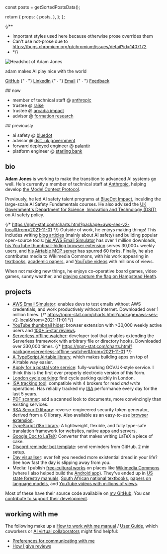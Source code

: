 
  const posts = getSortedPostsData();

  return {
    props: {
      posts,
    },
  };
};

<Head>
  <title>Adam Jones</title>
</Head>
<AdamJsonLd />

{/**
 * Important styles used here because otherwise prose overrides them
 * Can't use not-prose due to https://bugs.chromium.org/p/chromium/issues/detail?id=1407172
 * */}
<div className='flex flex-col sm:flex-row gap-8 mb-6 sm:mb-0'>
  <div className='w-36'>
    <ClickCounter
      clickee='Adam'
      messages={{
        5: 'Oh nice, you found this!',
        10: 'I guess the curiosity would get me too.',
        25: 'Is continuing really a good use of time?',
        50: 'Do you want to stop now?',
        100: 'No? Ok, well keep going if you must.',
        200: 'Do you wonder how many other people have found this?',
        300: 'FYI for tomorrow, this may help: https://www.nhs.uk/conditions/repetitive-strain-injury-rsi/',
        400: 'Wow, you don\'t give up do you?',
        500: 'Okay, that\'s the end. Unless you want to keep going for a very long time.',
        1000000: 'Ahh, so I see that either:\n1. You know how to debug software.\n2. You have an insane amount of free time, and aren\'t spending it wisely.',
      }}>
      <div className='rounded-full outline-4 outline-red-500 outline-dashed outline-offset-4 group hover:scale-105 active:scale-95 transition-all hover:rotate-6'>
        <Image
          className='rounded-full group-hover:-rotate-9 hover:shadow-sm transition-all !my-0'
          src='/images/adam-jones.jpg'
          alt='Headshot of Adam Jones'
          width={180}
          height={180}
          priority
        />
      </div>
    </ClickCounter>
  </div>
  <div className='flex-1 sm:self-center'>
    <p className='!text-2xl !my-1'><span className='text-red-600 font-semibold'>adam</span> makes AI play nice with the world</p>
    <p className='!text-lg lowercase !my-2'>
      <a href='https://github.com/domdomegg'>GitHub</a>
      {" ∙ "}
      <a href='https://linkedin.com/in/domdomegg/'>LinkedIn</a>
      {" ∙ "}
      <a href='mailto:domdomegg+adamjones.me@gmail.com'>Email</a>
      {" ∙ "}
      <a href='/feedback'>Feedback</a>
    </p>
  </div>
</div>

<NewBlogArticlePromo posts={props.posts} />
<div className='grid sm:gap-4 sm:grid-cols-2 -my-4'>

<div>
## now

- member of technical staff @ [anthropic](https://www.anthropic.com/)
- trustee @ [raise](https://www.joinraise.org/)
- trustee @ [arcadia impact](https://www.arcadiaimpact.org/)
- advisor @ [formation research](https://www.formationresearch.com/)
</div>

<div>
## previously

- ai safety @ [bluedot](https://bluedot.org/)
- advisor @ [dsit, uk government](https://www.gov.uk/government/organisations/department-for-science-innovation-and-technology)
- forward deployed engineer @ [palantir](https://www.palantir.com/)
- platform engineer @ [starling bank](https://www.starlingbank.com/)
</div>
</div>

## bio

**Adam Jones** is working to make the transition to advanced AI systems go well. He's currently a member of technical staff at [Anthropic](https://www.anthropic.com), helping develop [the Model Context Protocol](https://modelcontextprotocol.io/).

Previously, he led AI safety talent programs at [BlueDot Impact](https://bluedot.org), inculding the large-scale AI Safety Fundamentals courses. He also advised the [UK Government's Department for Science, Innovation and Technology (DSIT)](https://www.gov.uk/government/organisations/department-for-science-innovation-and-technology) on AI safety policy.

{/*  https://npm-stat.com/charts.html?package=aws-ses-v2-local&from=2021-11-01 */}
Outside of work, he enjoys making things! This includes writing [blog articles](/blog) (mainly about AI safety) and building popular open-source tools: [his AWS Email Simulator](https://github.com/domdomegg/aws-ses-v2-local) has over 1 million downloads, [his YouTube thumbnail-hiding browser extension](https://chromewebstore.google.com/detail/hide-youtube-thumbnails/phmcfcbljjdlomoipaffekhgfnpndbef/reviews) serves 30,000+ weekly users, and [his Airtable MCP server](https://github.com/domdomegg/airtable-mcp-server) has spurred 60 forks. Finally, he also contributes media to Wikimedia Commons, with his work appearing in [textbooks](https://dinwiddiehighschool.co.za/wp-content/uploads/2020/11/grd-11-textbook.pdf#page=12), [academic papers](https://doi.org/10.1093/nar/gkac278), and [YouTube videos](https://www.youtube.com/watch?t=10&v=w_CYwd6cHUA) with millions of views.

When not making new things, he enjoys co-operative board games, video games, sunny weather, and [playing capture the flag on Hampstead Heath](https://www.instagram.com/reel/DJ0H-xTow9C/).

## projects

- [AWS Email Simulator](https://github.com/domdomegg/aws-ses-v2-local): enables devs to test emails without AWS credentials, and work productively without internet. Downloaded over 1 million times. {/* https://npm-stat.com/charts.html?package=aws-ses-v2-local&from=2021-11-01 */}
- [YouTube thumbnail hider](https://chromewebstore.google.com/detail/hide-youtube-thumbnails/phmcfcbljjdlomoipaffekhgfnpndbef): browser extension with >30,000 weekly active users and [100+ 5-star reviews](https://chromewebstore.google.com/detail/hide-youtube-thumbnails/phmcfcbljjdlomoipaffekhgfnpndbef/reviews).
- [Serverless offline watcher](https://www.npmjs.com/package/serverless-offline-watcher): developer tool that enables extending the Serverless framework with arbitrary file or directory hooks. Downloaded over 330,000 times. {/* https://npm-stat.com/charts.html?package=serverless-offline-watcher&from=2021-11-01 */}
- [A TypeScript Airtable library](https://www.npmjs.com/package/airtable-ts), which makes building apps on top of Airtable way easier.
- [Apply for a postal vote service](./postal-vote/): fully-working GOV.UK-style service. I think this is the first ever properly electronic version of this form.
- [London cycle parking](./london-cycle-parking/): find cycle parking quickly in London.
- [ISA tracking tool](https://github.com/domdomegg/halifax-share-dealing-sdk): compatible with 4 brokers for read _and write_ operations. Has reliably tracked my [ISA](https://www.gov.uk/individual-savings-accounts) performance every day for the last 5 years.
- [PDF scanner](./pdf-scanner): add a scanned look to documents, more convincingly than existing services.
- [RSA SecurID library](https://github.com/domdomegg/rsa-securid): reverse-engineered security token generator, derived from a C library. Also available as an easy-to-use [browser extension](https://github.com/domdomegg/rsa-securid-browser-extension).
- [TypeScript i18n library](https://github.com/domdomegg/ts-i18n): A lightweight, flexible, and fully type-safe translation framework for websites, native apps and servers.
- [Google Doc to LaTeX](./gdoc2latex-gui): Converter that makes writing LaTeX a piece of cake.
- [Discord reminder bot template](https://github.com/domdomegg/discord-reminder-template): send reminders from GitHub. 2 min setup.
- [Day visualiser](./oneday): ever felt you needed more existential dread in your life? See how fast the day is slipping away from you.
- Media: I publish [free-cultural works](https://creativecommons.org/share-your-work/public-domain/freeworks/) on places like [Wikimedia Commons](https://commons.wikimedia.org/wiki/User:Domdomegg) (where I also helped build the [Android app](https://commons-app.github.io/)). They've ended up in [US state forestry manuals](https://vtechworks.lib.vt.edu/bitstream/handle/10919/102139/2020TreeStewardManualver03.pdf#page=8), [South African national textbooks](https://dinwiddiehighschool.co.za/wp-content/uploads/2020/11/grd-11-textbook.pdf#page=12), [papers on language models](https://doi.org/10.1093/nar/gkac278), and [YouTube videos with millions of views](https://www.youtube.com/watch?t=10&v=w_CYwd6cHUA).

Most of these have their source code availabile on [my GitHub](https://github.com/domdomegg). You can [contribute to support their development](./sponsor/).

## working with me

The following make up a [How to work with me manual](https://medium.com/swlh/user-manual-to-me-92c8ce68f960) / [User Guide](https://lg.substack.com/p/the-looking-glass-a-user-guide-to), which coworkers or [AI virtual collaborators](https://www.youtube.com/watch?v=snkOMOjiVOk&t=932s) might find helpful:
- [Preferences for communicating with me](/blog/communication-preferences/)
- [How I give reviews](/blog/reviewing-your-work/)

